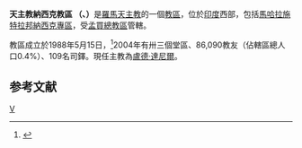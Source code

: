{{Infobox Roman Catholic diocese
|Roman Catholic Diocese of = 天主教納西克教區
|Latin name of diocese = Dioecesis Nashikensis
|image = Nashik Division.png
|caption = 教區範圍
|location = [[印度|印度]]
|territory = [[馬哈拉施特拉邦|馬哈拉施特拉邦]]
|population = 86,090
|rite = [[罗马礼|罗马礼]]
|patron = 
|province = [[天主教孟買總教區|孟買]]
|established = 1988年
|cathedral = 
|co-cathedral =
|leadership = 主教
|website =
|pope = 
|metropolitan = 
|ordinary = 盧德‧達尼爾
|coadjutor archbishop =
|coadjutor bishop =
|auxiliary =
|emeritus =
}}
'''天主教納西克教區 （{{lang-la|Dioecesis Nashikensis}}、{{lang-la|Diocese of Nashik}}）'''是[[羅馬天主教|羅馬天主教]]的一個[[教區|教區]]，位於[[印度|印度]]西部，包括[[馬哈拉施特拉邦|馬哈拉施特拉邦]][[納西克專區|納西克專區]]，受[[天主教孟買總教區|孟買總教區]]管轄。

教區成立於1988年5月15日，<ref>{{Cite web |url=http://www.vatican.va/holy_father/john_paul_ii/apost_constitutions/documents/hf_jp-ii_apc_19880515_nashikensis_lt.html |title=成立教區的宗座憲令 |access-date=2013-12-14 |archive-date=2014-05-16 |archive-url=https://web.archive.org/web/20140516234524/http://www.vatican.va/holy_father/john_paul_ii/apost_constitutions/documents/hf_jp-ii_apc_19880515_nashikensis_lt.html |dead-url=no }}</ref>2004年有卅三個堂區、86,090教友（佔轄區總人口0.4%）、109名司鐸。現任主教為[[盧德‧達尼爾|盧德‧達尼爾]]。

==参考文献==
{{reflist}}

{{印度天主教拉丁禮教區}}
[[Category:印度天主教教區|V]]